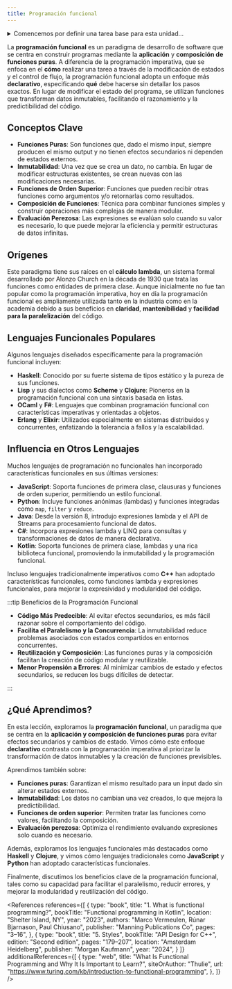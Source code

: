 ```yaml
---
title: Programación funcional
---
```


<ReadingTime />
<GithubRepoLink user="r8vnhill" repo="functional-programming-kt" />
<RepoClone repoName="functional-programming-kt" />

<details>
    <summary>
        Comencemos por definir una tarea base para esta unidad...
    </summary>
    
    <ModuleSetupTask />
</details>

La **programación funcional** es un paradigma de desarrollo de software que se centra en construir programas mediante la **aplicación** y **composición de funciones puras**. A diferencia de la programación imperativa, que se enfoca en el **cómo** realizar una tarea a través de la modificación de estados y el control de flujo, la programación funcional adopta un enfoque más **declarativo**, especificando **qué** debe hacerse sin detallar los pasos exactos. En lugar de modificar el estado del programa, se utilizan funciones que transforman datos inmutables, facilitando el razonamiento y la predictibilidad del código.

## Conceptos Clave

- **Funciones Puras**: Son funciones que, dado el mismo input, siempre producen el mismo output y no tienen efectos secundarios ni dependen de estados externos.
- **Inmutabilidad**: Una vez que se crea un dato, no cambia. En lugar de modificar estructuras existentes, se crean nuevas con las modificaciones necesarias.
- **Funciones de Orden Superior**: Funciones que pueden recibir otras funciones como argumentos y/o retornarlas como resultados.
- **Composición de Funciones**: Técnica para combinar funciones simples y construir operaciones más complejas de manera modular.
- **Evaluación Perezosa**: Las expresiones se evalúan solo cuando su valor es necesario, lo que puede mejorar la eficiencia y permitir estructuras de datos infinitas.

## Orígenes

Este paradigma tiene sus raíces en el **cálculo lambda**, un sistema formal desarrollado por Alonzo Church en la década de 1930 que trata las funciones como entidades de primera clase. Aunque inicialmente no fue tan popular como la programación imperativa, hoy en día la programación funcional es ampliamente utilizada tanto en la industria como en la academia debido a sus beneficios en **claridad**, **mantenibilidad** y **facilidad para la paralelización** del código.

## Lenguajes Funcionales Populares

Algunos lenguajes diseñados específicamente para la programación funcional incluyen:

- **Haskell**: Conocido por su fuerte sistema de tipos estático y la pureza de sus funciones.
- **Lisp** y sus dialectos como **Scheme** y **Clojure**: Pioneros en la programación funcional con una sintaxis basada en listas.
- **OCaml** y **F#**: Lenguajes que combinan programación funcional con características imperativas y orientadas a objetos.
- **Erlang** y **Elixir**: Utilizados especialmente en sistemas distribuidos y concurrentes, enfatizando la tolerancia a fallos y la escalabilidad.

## Influencia en Otros Lenguajes

Muchos lenguajes de programación no funcionales han incorporado características funcionales en sus últimas versiones:

- **JavaScript**: Soporta funciones de primera clase, clausuras y funciones de orden superior, permitiendo un estilo funcional.
- **Python**: Incluye funciones anónimas (lambdas) y funciones integradas como `map`, `filter` y `reduce`.
- **Java**: Desde la versión 8, introdujo expresiones lambda y el API de Streams para procesamiento funcional de datos.
- **C#**: Incorpora expresiones lambda y LINQ para consultas y transformaciones de datos de manera declarativa.
- **Kotlin**: Soporta funciones de primera clase, lambdas y una rica biblioteca funcional, promoviendo la inmutabilidad y la programación funcional.

Incluso lenguajes tradicionalmente imperativos como **C++** han adoptado características funcionales, como funciones lambda y expresiones funcionales, para mejorar la expresividad y modularidad del código.

:::tip Beneficios de la Programación Funcional

- **Código Más Predecible**: Al evitar efectos secundarios, es más fácil razonar sobre el comportamiento del código.
- **Facilita el Paralelismo y la Concurrencia**: La inmutabilidad reduce problemas asociados con estados compartidos en entornos concurrentes.
- **Reutilización y Composición**: Las funciones puras y la composición facilitan la creación de código modular y reutilizable.
- **Menor Propensión a Errores**: Al minimizar cambios de estado y efectos secundarios, se reducen los bugs difíciles de detectar.

:::

## ¿Qué Aprendimos?

En esta lección, exploramos la **programación funcional**, un paradigma que se centra en la **aplicación y composición de funciones puras** para evitar efectos secundarios y cambios de estado. Vimos cómo este enfoque **declarativo** contrasta con la programación imperativa al priorizar la transformación de datos inmutables y la creación de funciones previsibles.

Aprendimos también sobre:

- **Funciones puras**: Garantizan el mismo resultado para un input dado sin alterar estados externos.
- **Inmutabilidad**: Los datos no cambian una vez creados, lo que mejora la predictibilidad.
- **Funciones de orden superior**: Permiten tratar las funciones como valores, facilitando la composición.
- **Evaluación perezosa**: Optimiza el rendimiento evaluando expresiones solo cuando es necesario.

Además, exploramos los lenguajes funcionales más destacados como **Haskell** y **Clojure**, y vimos cómo lenguajes tradicionales como **JavaScript** y **Python** han adoptado características funcionales.

Finalmente, discutimos los beneficios clave de la programación funcional, tales como su capacidad para facilitar el paralelismo, reducir errores, y mejorar la modularidad y reutilización del código.

<References references={[
    {
        type: "book",
        title: "1. What is functional programming?",
        bookTitle: "Functional programming in Kotlin",
        location: "Shelter Island, NY",
        year: "2023",
        authors: "Marco Vermeulen, Rúnar Bjarnason, Paul Chiusano",
        publisher: "Manning Publications Co",
        pages: "3–16",
    },
    {
        type: "book",
        title: "5. Styles",
        bookTitle: "API Design for C++",
        edition: "Second edition",
        pages: "179–207",
        location: "Amsterdam Heidelberg",
        publisher: "Morgan Kaufmann",
        year: "2024",
    }
]} additionalReferences={[
    {
        type: "web",
        title: "What Is Functional Programming and Why It Is Important to Learn?",
        siteOrAuthor: "Thulie",
        url: "https://www.turing.com/kb/introduction-to-functional-programming",
    },
]} />
